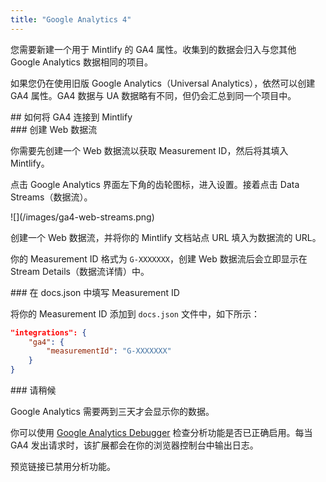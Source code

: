 ```yaml
---
title: "Google Analytics 4"
---
```


您需要新建一个用于 Mintlify 的 <Tooltip tip="Google Analytics 4">GA4</Tooltip> 属性。收集到的数据会归入与您其他 Google Analytics 数据相同的项目。

如果您仍在使用旧版 Google Analytics（Universal Analytics），依然可以创建 <Tooltip tip="Google Analytics 4">GA4</Tooltip> 属性。<Tooltip tip="Google Analytics 4">GA4</Tooltip> 数据与 UA 数据略有不同，但仍会汇总到同一个项目中。



<div id="how-to-connect-ga4-to-mintlify">
  ## 如何将 GA4 连接到 Mintlify
</div>

<div id="create-a-web-stream">
  ### 创建 Web 数据流
</div>

你需要先创建一个 Web 数据流以获取 Measurement ID，然后将其填入 Mintlify。

点击 Google Analytics 界面左下角的齿轮图标，进入设置。接着点击 Data Streams（数据流）。

<Frame>![](/images/ga4-web-streams.png)</Frame>

创建一个 Web 数据流，并将你的 Mintlify 文档站点 URL 填入为数据流的 URL。

你的 Measurement ID 格式为 `G-XXXXXXX`，创建 Web 数据流后会立即显示在 Stream Details（数据流详情）中。

<div id="put-measurement-id-in-docsjson">
  ### 在 docs.json 中填写 Measurement ID
</div>

将你的 Measurement ID 添加到 `docs.json` 文件中，如下所示：

```json docs.json
"integrations": {
    "ga4": {
        "measurementId": "G-XXXXXXX"
    }
}
```

<div id="wait">
  ### 请稍候
</div>

Google Analytics 需要两到三天才会显示你的数据。

你可以使用 [Google Analytics Debugger](https://chrome.google.com/webstore/detail/google-analytics-debugger/jnkmfdileelhofjcijamephohjechhna?hl=en) 检查分析功能是否已正确启用。每当 GA4 发出请求时，该扩展都会在你的浏览器控制台中输出日志。

<Note>
  预览链接已禁用分析功能。
</Note>
